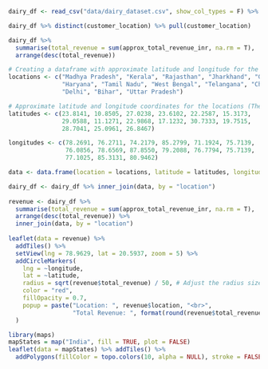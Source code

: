 
```r

dairy_df <- read_csv("data/dairy_dataset.csv", show_col_types = F) %>% clean_names()

dairy_df %>% distinct(customer_location) %>% pull(customer_location)
```
```r
dairy_df %>% 
  summarise(total_revenue = sum(approx_total_revenue_inr, na.rm = T), .by = c(product_name, farm_size)) %>% 
  arrange(desc(total_revenue))
```
```r
# Creating a dataframe with approximate latitude and longitude for the given locations
locations <- c("Madhya Pradesh", "Kerala", "Rajasthan", "Jharkhand", "Gujarat", "Karnataka",
               "Haryana", "Tamil Nadu", "West Bengal", "Telangana", "Chandigarh", "Maharashtra",
               "Delhi", "Bihar", "Uttar Pradesh")

# Approximate latitude and longitude coordinates for the locations (These are hypothetical values)
latitudes <- c(23.8141, 10.8505, 27.0238, 23.6102, 22.2587, 15.3173,
               29.0588, 11.1271, 22.9868, 17.1232, 30.7333, 19.7515,
               28.7041, 25.0961, 26.8467)

longitudes <- c(78.2691, 76.2711, 74.2179, 85.2799, 71.1924, 75.7139,
                76.0856, 78.6569, 87.8550, 79.2088, 76.7794, 75.7139,
                77.1025, 85.3131, 80.9462)

data <- data.frame(location = locations, latitude = latitudes, longitude = longitudes)

dairy_df <- dairy_df %>% inner_join(data, by = "location") 
  
revenue <- dairy_df %>% 
  summarise(total_revenue = sum(approx_total_revenue_inr, na.rm = T), .by = c(product_name, location)) %>% 
  arrange(desc(total_revenue)) %>% 
  inner_join(data, by = "location") 
  
leaflet(data = revenue) %>% 
  addTiles() %>%
  setView(lng = 78.9629, lat = 20.5937, zoom = 5) %>% 
  addCircleMarkers(
    lng = ~longitude,
    lat = ~latitude,
    radius = sqrt(revenue$total_revenue) / 50, # Adjust the radius size based on total revenue
    color = "red",
    fillOpacity = 0.7,
    popup = paste("Location: ", revenue$location, "<br>",
                  "Total Revenue: ", format(round(revenue$total_revenue, 0), big.mark = ", "))
  )
```
```r
library(maps)
mapStates = map("India", fill = TRUE, plot = FALSE)
leaflet(data = mapStates) %>% addTiles() %>%
  addPolygons(fillColor = topo.colors(10, alpha = NULL), stroke = FALSE)
```





































